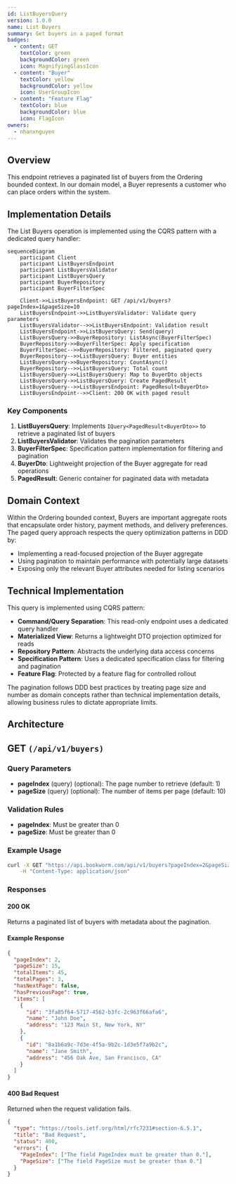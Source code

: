 ```yaml
---
id: ListBuyersQuery
version: 1.0.0
name: List Buyers
summary: Get buyers in a paged format
badges:
  - content: GET
    textColor: green
    backgroundColor: green
    icon: MagnifyingGlassIcon
  - content: "Buyer"
    textColor: yellow
    backgroundColor: yellow
    icon: UserGroupIcon
  - content: "Feature Flag"
    textColor: blue
    backgroundColor: blue
    icon: FlagIcon
owners:
  - nhanxnguyen
---
```


## Overview

This endpoint retrieves a paginated list of buyers from the Ordering bounded context. In our domain model, a Buyer represents a customer who can place orders within the system.

## Implementation Details

The List Buyers operation is implemented using the CQRS pattern with a dedicated query handler:

```mermaid
sequenceDiagram
    participant Client
    participant ListBuyersEndpoint
    participant ListBuyersValidator
    participant ListBuyersQuery
    participant BuyerRepository
    participant BuyerFilterSpec

    Client->>ListBuyersEndpoint: GET /api/v1/buyers?pageIndex=1&pageSize=10
    ListBuyersEndpoint->>ListBuyersValidator: Validate query parameters
    ListBuyersValidator-->>ListBuyersEndpoint: Validation result
    ListBuyersEndpoint->>ListBuyersQuery: Send(query)
    ListBuyersQuery->>BuyerRepository: ListAsync(BuyerFilterSpec)
    BuyerRepository->>BuyerFilterSpec: Apply specification
    BuyerFilterSpec-->>BuyerRepository: Filtered, paginated query
    BuyerRepository-->>ListBuyersQuery: Buyer entities
    ListBuyersQuery->>BuyerRepository: CountAsync()
    BuyerRepository-->>ListBuyersQuery: Total count
    ListBuyersQuery->>ListBuyersQuery: Map to BuyerDto objects
    ListBuyersQuery->>ListBuyersQuery: Create PagedResult
    ListBuyersQuery-->>ListBuyersEndpoint: PagedResult<BuyerDto>
    ListBuyersEndpoint-->>Client: 200 OK with paged result
```

### Key Components

1. **ListBuyersQuery**: Implements `IQuery<PagedResult<BuyerDto>>` to retrieve a paginated list of buyers
2. **ListBuyersValidator**: Validates the pagination parameters
3. **BuyerFilterSpec**: Specification pattern implementation for filtering and pagination
4. **BuyerDto**: Lightweight projection of the Buyer aggregate for read operations
5. **PagedResult**: Generic container for paginated data with metadata

## Domain Context

Within the Ordering bounded context, Buyers are important aggregate roots that encapsulate order history, payment methods, and delivery preferences. The paged query approach respects the query optimization patterns in DDD by:

- Implementing a read-focused projection of the Buyer aggregate
- Using pagination to maintain performance with potentially large datasets
- Exposing only the relevant Buyer attributes needed for listing scenarios

## Technical Implementation

This query is implemented using CQRS pattern:

- **Command/Query Separation**: This read-only endpoint uses a dedicated query handler
- **Materialized View**: Returns a lightweight DTO projection optimized for reads
- **Repository Pattern**: Abstracts the underlying data access concerns
- **Specification Pattern**: Uses a dedicated specification class for filtering and pagination
- **Feature Flag**: Protected by a feature flag for controlled rollout

The pagination follows DDD best practices by treating page size and number as domain concepts rather than technical implementation details, allowing business rules to dictate appropriate limits.

## Architecture

<NodeGraph />

## GET `(/api/v1/buyers)`

### Query Parameters

- **pageIndex** (query) (optional): The page number to retrieve (default: 1)
- **pageSize** (query) (optional): The number of items per page (default: 10)

### Validation Rules

- **pageIndex**: Must be greater than 0
- **pageSize**: Must be greater than 0

### Example Usage

```bash
curl -X GET "https://api.bookworm.com/api/v1/buyers?pageIndex=2&pageSize=15" \
    -H "Content-Type: application/json"
```

### Responses

#### <span className="text-green-500">200 OK</span>

Returns a paginated list of buyers with metadata about the pagination.

<SchemaViewer file="response-200.json" maxHeight="500" id="response-200" />

#### Example Response

```json title="200 OK"
{
  "pageIndex": 2,
  "pageSize": 15,
  "totalItems": 45,
  "totalPages": 3,
  "hasNextPage": false,
  "hasPreviousPage": true,
  "items": [
    {
      "id": "3fa85f64-5717-4562-b3fc-2c963f66afa6",
      "name": "John Doe",
      "address": "123 Main St, New York, NY"
    },
    {
      "id": "8a1b6a9c-7d3e-4f5a-9b2c-1d3e5f7a9b2c",
      "name": "Jane Smith",
      "address": "456 Oak Ave, San Francisco, CA"
    }
  ]
}
```

#### <span className="text-red-500">400 Bad Request</span>

Returned when the request validation fails.

```json title="400 Bad Request"
{
  "type": "https://tools.ietf.org/html/rfc7231#section-6.5.1",
  "title": "Bad Request",
  "status": 400,
  "errors": {
    "PageIndex": ["The field PageIndex must be greater than 0."],
    "PageSize": ["The field PageSize must be greater than 0."]
  }
}
```

